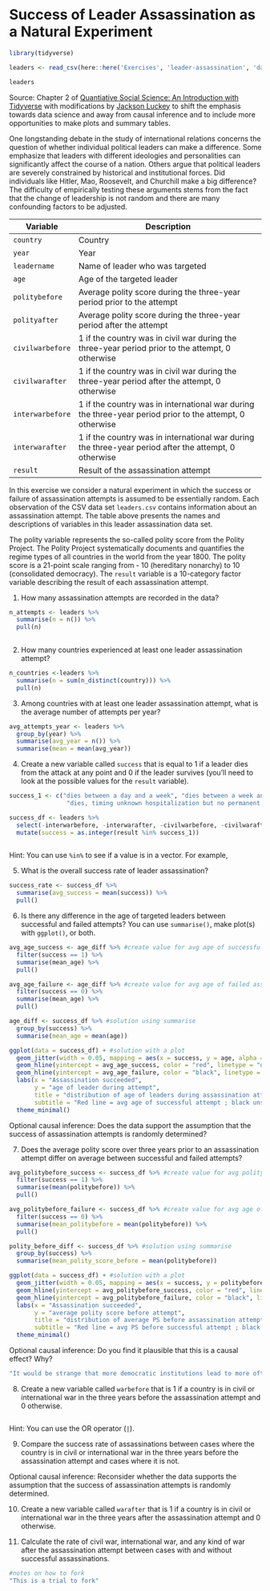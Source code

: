 # Success of Leader Assassination as a Natural Experiment

```r
library(tidyverse)

leaders <- read_csv(here::here('Exercises', 'leader-assassination', 'data', 'leaders.csv'))

leaders
```

Source: Chapter 2 of [Quantiative Social Science: An Introduction with Tidyverse](https://press.princeton.edu/books/paperback/9780691222288/quantitative-social-science) with modifications by [Jackson Luckey](www.jacksonmluckey.com) to shift the emphasis towards data science and away from causal inference and to include more opportunities to make plots and summary tables.

One longstanding debate in the study of international relations concerns the question of whether individual political leaders can make a difference. Some emphasize that leaders with different ideologies and personalities can significantly affect the course of a nation. Others argue that political leaders are severely constrained by historical and institutional forces. Did individuals like Hitler, Mao, Roosevelt, and Churchill make a big difference? The difficulty of empirically testing these arguments stems from the fact that the change of leadership is not random and there are many confounding factors to be adjusted.

| Variable         | Description                                                                 |
|------------------|-----------------------------------------------------------------------------|
| `country`        | Country                                                                     |
| `year`           | Year                                                                        |
| `leadername`     | Name of leader who was targeted                                             |
| `age`            | Age of the targeted leader                                                 |
| `politybefore`   | Average polity score during the three-year period prior to the attempt      |
| `polityafter`    | Average polity score during the three-year period after the attempt         |
| `civilwarbefore` | 1 if the country was in civil war during the three-year period prior to the attempt, 0 otherwise |
| `civilwarafter`  | 1 if the country was in civil war during the three-year period after the attempt, 0 otherwise  |
| `interwarbefore` | 1 if the country was in international war during the three-year period prior to the attempt, 0 otherwise |
| `interwarafter`  | 1 if the country was in international war during the three-year period after the attempt, 0 otherwise  |
| `result`         | Result of the assassination attempt                                         |

In this exercise we consider a natural experiment in which the success or failure of assassination attempts is assumed to be essentially random. Each observation of the CSV data set `leaders.csv` contains information about an assassination attempt. The table above presents the names and descriptions of variables in this leader assassination data set.

The polity variable represents the so-called polity score from the Polity Project. The Polity Project systematically documents and quantifies the regime types of all countries in the world from the year 1800. The polity score is a 21-point scale ranging from - 10 (hereditary nonarchy) to 10 (consolidated democracy). The `result` variable is a 10-category factor variable describing the result of each assassination attempt.

1. How many assassination attempts are recorded in the data?

```r
n_attempts <- leaders %>% 
  summarise(n = n()) %>% 
  pull(n)
  
```

2. How many countries experienced at least one leader assassination attempt?

```r
n_countries <-leaders %>% 
  summarise(n = sum(n_distinct(country))) %>% 
  pull(n)
```


3. Among countries with at least one leader assassination attempt, what is the average number of attempts per year?

```r
avg_attempts_year <- leaders %>% 
  group_by(year) %>% 
  summarise(avg_year = n()) %>% 
  summarise(mean = mean(avg_year))
```


4. Create a new variable called `success` that is equal to 1 if a leader dies from the attack at any point and 0 if the leader survives (you'll need to look at the possible values for the `result` variable).

```r
success_1 <- c("dies between a day and a week", "dies between a week and a month", "dies within a day after the attack",
                "dies, timing unknown hospitalization but no permanent disability")  

success_df <- leaders %>% 
  select(-interwarbefore, -interwarafter, -civilwarbefore, -civilwarafter) %>% 
  mutate(success = as.integer(result %in% success_1))
  

```


Hint: You can use `%in%` to see if a value is in a vector. For example,

5. What is the overall success rate of leader assassination?
```r
success_rate <- success_df %>% 
  summarise(avg_success = mean(success)) %>% 
  pull()
```

6. Is there any difference in the age of targeted leaders between successful and failed attempts? You can use `summarise()`, make plot(s) with `ggplot()`, or both.
```r
avg_age_success <- age_diff %>% #create value for avg age of successfully assassinated leader
  filter(success == 1) %>% 
  summarise(mean_age) %>% 
  pull()

avg_age_failure <- age_diff %>% #create value for avg age of failed assassinated leader
  filter(success == 0) %>% 
  summarise(mean_age) %>% 
  pull()

age_diff <- success_df %>% #solution using summarise
  group_by(success) %>% 
  summarise(mean_age = mean(age))

ggplot(data = success_df) + #solution with a plot
  geom_jitter(width = 0.05, mapping = aes(x = success, y = age, alpha = 0.5)) +
  geom_hline(yintercept = avg_age_success, color = "red", linetype = "dashed") +
  geom_hline(yintercept = avg_age_failure, color = "black", linetype = "dashed")+
  labs(x = "Assassination succeeded",
       y = "age of leader during attempt",
       title = "distribution of age of leaders during assassination attempt",
       subtitle = "Red line = avg age of successful attempt ; black unsuccessful atttempt") +
  theme_minimal()
```

Optional causal inference: Does the data support the assumption that the success of assassination attempts is randomly determined?

7. Does the average polity score over three years prior to an assassination attempt differ on average between successful and failed attempts?

```r
avg_politybefore_success <- success_df %>% #create value for avg polity before successfully assassinated leader
  filter(success == 1) %>% 
  summarise(mean(politybefore)) %>% 
  pull()

avg_politybefore_failure <- success_df %>% #create value for avg age of failed assassinated leader
  filter(success == 0) %>% 
  summarise(mean_politybefore = mean(politybefore)) %>% 
  pull()

polity_before_diff <- success_df %>% #solution using summarise
  group_by(success) %>% 
  summarise(mean_polity_score_before = mean(politybefore))

ggplot(data = success_df) + #solution with a plot
  geom_jitter(width = 0.05, mapping = aes(x = success, y = politybefore, alpha = 0.5)) +
  geom_hline(yintercept = avg_politybefore_success, color = "red", linetype = "dashed") +
  geom_hline(yintercept = avg_politybefore_failure, color = "black", linetype = "dashed")+
  labs(x = "Assassination succeeded",
       y = "average polity score before attempt",
       title = "distribution of average PS before assassination attempt",
       subtitle = "Red line = avg PS before successful attempt ; black unsuccessful atttempt") +
  theme_minimal()
```


Optional causal inference: Do you find it plausible that this is a causal effect? Why?

```r
"It would be strange that more democratic institutions lead to more often successful assassination attempts. Furthermore there could be other factors influencing on whether an assassination is successful or not hence, we can't assume causality here."
```


8. Create a new variable called `warbefore` that is 1 if a country is in civil or international war in the three years before the assassination attempt and 0 otherwise.

```r

```


Hint: You can use the OR operator (`|`).

9. Compare the success rate of assassinations between cases where the country is in civil or international war in the three years before the assassination attempt and cases where it is not.

Optional causal inference: Reconsider whether the data supports the assumption that the success of assassination attempts is randomly determined.

10. Create a new variable called `warafter` that is 1 if a country is in civil or international war in the three years after the assassination attempt and 0 otherwise.

11. Calculate the rate of civil war, international war, and any kind of war after the assassination attempt between cases with and without successful assassinations.

```r
#notes on how to fork
"This is a trial to fork" 
```

